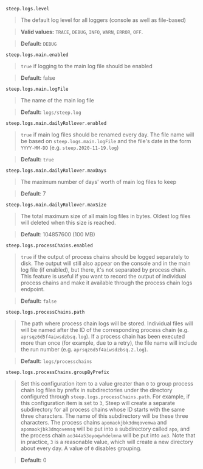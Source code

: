 
`steep.logs.level`

> The default log level for all loggers (console as well as file-based)

> **Valid values:** `TRACE`, `DEBUG`, `INFO`, `WARN`, `ERROR`, `OFF`.

> **Default:** `DEBUG`

`steep.logs.main.enabled`

> `true` if logging to the main log file should be enabled

> **Default:** false

`steep.logs.main.logFile`

> The name of the main log file

> **Default:** `logs/steep.log`

`steep.logs.main.dailyRollover.enabled`

> `true` if main log files should be renamed every day. The file name will be
> based on `steep.logs.main.logFile` and the file's date in the form
> `YYYY-MM-DD` (e.g. `steep.2020-11-19.log`)

> **Default:** `true`

`steep.logs.main.dailyRollover.maxDays`

> The maximum number of days' worth of main log files to keep

> **Default**: 7

`steep.logs.main.dailyRollover.maxSize`

> The total maximum size of all main log files in bytes. Oldest log files will
> deleted when this size is reached.

> **Default**: 104857600 (100 MB)

`steep.logs.processChains.enabled`

> `true` if the output of process chains should be logged separately to disk.
> The output will still also appear on the console and in the main log file
> (if enabled), but there, it's not separated by process chain. This feature
> is useful if you want to record the output of individual process chains
> and make it available through the <DocsLink href="#get-process-chain-logs">process chain logs endpoint</DocsLink>.

> **Default:** `false`

`steep.logs.processChains.path`

> The path where process chain logs will be stored. Individual files will
> will be named after the ID of the corresponding process chain (e.g.
> `aprsqz6d5f4aiwsdzbsq.log`). If a process chain has been executed more
than once (for example, due to a retry), the file name will include the
run number (e.g. `aprsqz6d5f4aiwsdzbsq.2.log`).

> **Default:** `logs/processchains`

`steep.logs.processChains.groupByPrefix`

> Set this configuration item to a value greater than `0` to group process
> chain log files by prefix in subdirectories under the directory configured
> through `steep.logs.processChains.path`. For example, if this configuration
> item is set to `3`, Steep will create a separate subdirectory for all process
> chains whose ID starts with the same three characters. The name of this
> subdirectory will be these three characters. The process chains
> `apomaokjbk3dmqovemwa` and `apomaokjbk3dmqovemsq` will be put into a
> subdirectory called `apo`, and the process chain `ao344a53oyoqwhdelmna`
> will be put into `ao3`. Note that in practice, `3` is a reasonable value,
> which will create a new directory about every day. A value of `0` disables
> grouping.

> **Default:** 0


